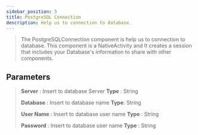 ---
sidebar_position: 5
title: PostgreSQL Connection
description: Help us to connection to database.
---
> The PostgreSQLConnection component is help us to connection to database. This component is a NativeActivity and It creates a session that includes your Database's information to share with other components.

## Parameters

> **Server** : Insert to database Server  **Type** : String
>
> **Database** : Insert to database name **Type**: String
>
> **User Name** : Insert to database user name **Type** : String
>
> **Password** : Insert to database user name **Type** : String